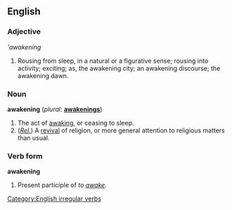 ==English==

===Adjective===
'''awakening''
# Rousing from sleep, in a natural or a figurative sense; rousing into activity; exciting; as, the awakening city; an awakening discourse; the awakening dawn.

===Noun===
'''awakening'''  (''plural:'' '''[[awakenings]]''')
#The act of [[awake|awaking]], or ceasing to sleep. 
#(''[[religious|Rel.]]'') A [[revival]] of religion, or more general attention to religious matters than usual.

===Verb form===
'''awakening'''
# Present participle of ''to [[awake]].''

[[Category:English irregular verbs]]